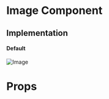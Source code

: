 
<Meta title="Core|Atoms/Image" />

# Image Component

## Implementation

#### Default

<Preview>
  <Story name="default">
    <Image
      src="https://live.staticflickr.com/2084/2222523486_5e1894e314_b.jpg"
      alt="Image"
    />
  </Story>
</Preview>

# Props

<Props of={Image} />
